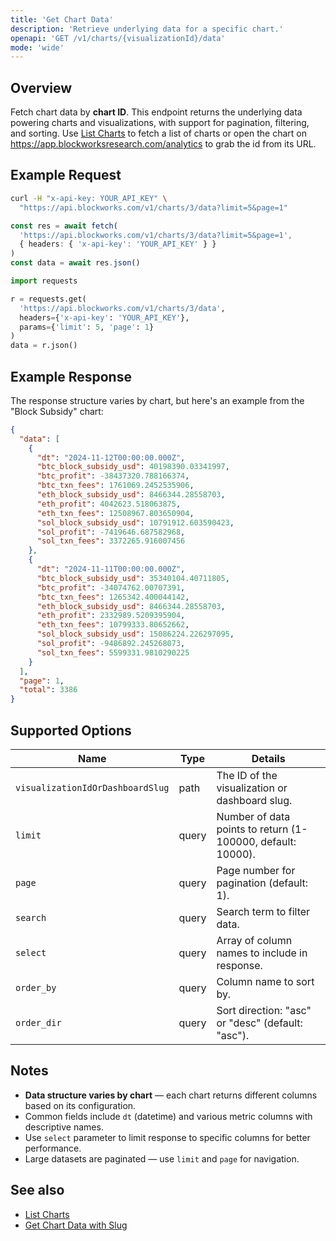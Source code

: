 ```yaml
---
title: 'Get Chart Data'
description: 'Retrieve underlying data for a specific chart.'
openapi: 'GET /v1/charts/{visualizationId}/data'
mode: 'wide'
---
```


## Overview

Fetch chart data by **chart ID**. This endpoint returns the underlying data powering charts and visualizations, with support for pagination, filtering,
and sorting. Use [List Charts](/api-reference/charts/list) to fetch a list of charts or open the chart on https://app.blockworksresearch.com/analytics to grab the id from its URL.

## Example Request

<CodeGroup>

```bash cURL
curl -H "x-api-key: YOUR_API_KEY" \
  "https://api.blockworks.com/v1/charts/3/data?limit=5&page=1"
```

```typescript TypeScript
const res = await fetch(
  'https://api.blockworks.com/v1/charts/3/data?limit=5&page=1',
  { headers: { 'x-api-key': 'YOUR_API_KEY' } }
)
const data = await res.json()
```

```python Python
import requests

r = requests.get(
  'https://api.blockworks.com/v1/charts/3/data',
  headers={'x-api-key': 'YOUR_API_KEY'},
  params={'limit': 5, 'page': 1}
)
data = r.json()
```

</CodeGroup>

## Example Response

The response structure varies by chart, but here's an example from the "Block Subsidy" chart:

```json
{
  "data": [
    {
      "dt": "2024-11-12T00:00:00.000Z",
      "btc_block_subsidy_usd": 40198390.03341997,
      "btc_profit": -38437320.788166374,
      "btc_txn_fees": 1761069.2452535906,
      "eth_block_subsidy_usd": 8466344.28558703,
      "eth_profit": 4042623.518063875,
      "eth_txn_fees": 12508967.803650904,
      "sol_block_subsidy_usd": 10791912.603590423,
      "sol_profit": -7419646.687582968,
      "sol_txn_fees": 3372265.916007456
    },
    {
      "dt": "2024-11-11T00:00:00.000Z",
      "btc_block_subsidy_usd": 35340104.40711805,
      "btc_profit": -34074762.00707391,
      "btc_txn_fees": 1265342.400044142,
      "eth_block_subsidy_usd": 8466344.28558703,
      "eth_profit": 2332989.5209395904,
      "eth_txn_fees": 10799333.80652662,
      "sol_block_subsidy_usd": 15086224.226297095,
      "sol_profit": -9486892.245268073,
      "sol_txn_fees": 5599331.9810290225
    }
  ],
  "page": 1,
  "total": 3386
}
```

## Supported Options

| Name | Type | Details |
| - | - | - |
| `visualizationIdOrDashboardSlug` | path | The ID of the visualization or dashboard slug. |
| `limit` | query | Number of data points to return (1-100000, default: 10000). |
| `page` | query | Page number for pagination (default: 1). |
| `search` | query | Search term to filter data. |
| `select` | query | Array of column names to include in response. |
| `order_by` | query | Column name to sort by. |
| `order_dir` | query | Sort direction: "asc" or "desc" (default: "asc"). |

## Notes

- **Data structure varies by chart** — each chart returns different columns based on its configuration.
- Common fields include `dt` (datetime) and various metric columns with descriptive names.
- Use `select` parameter to limit response to specific columns for better performance.
- Large datasets are paginated — use `limit` and `page` for navigation.

## See also

- [List Charts](/api-reference/charts/list)
- [Get Chart Data with Slug](/api-reference/charts/get-data-with-slug)